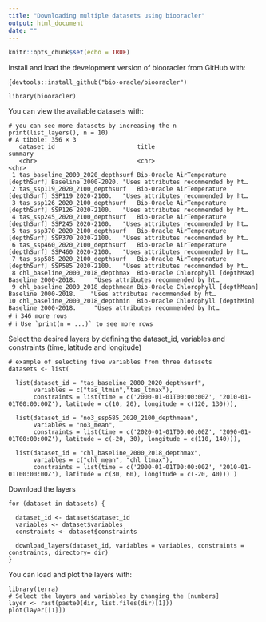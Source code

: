 ```yaml
---
title: "Downloading multiple datasets using biooracler"
output: html_document
date: ""
---
```


```r
knitr::opts_chunk$set(echo = TRUE)
```

Install and load the development version of biooracler from GitHub with:

```
{devtools::install_github("bio-oracle/biooracler")

library(biooracler)
```

You can view the available datasets with:

```
# you can see more datasets by increasing the n 
print(list_layers(), n = 10)
# A tibble: 356 × 3
   dataset_id                       title                                                     summary                            
   <chr>                            <chr>                                                     <chr>                              
 1 tas_baseline_2000_2020_depthsurf Bio-Oracle AirTemperature [depthSurf] Baseline 2000-2020. "Uses attributes recommended by ht…
 2 tas_ssp119_2020_2100_depthsurf   Bio-Oracle AirTemperature [depthSurf] SSP119 2020-2100.   "Uses attributes recommended by ht…
 3 tas_ssp126_2020_2100_depthsurf   Bio-Oracle AirTemperature [depthSurf] SSP126 2020-2100.   "Uses attributes recommended by ht…
 4 tas_ssp245_2020_2100_depthsurf   Bio-Oracle AirTemperature [depthSurf] SSP245 2020-2100.   "Uses attributes recommended by ht…
 5 tas_ssp370_2020_2100_depthsurf   Bio-Oracle AirTemperature [depthSurf] SSP370 2020-2100.   "Uses attributes recommended by ht…
 6 tas_ssp460_2020_2100_depthsurf   Bio-Oracle AirTemperature [depthSurf] SSP460 2020-2100.   "Uses attributes recommended by ht…
 7 tas_ssp585_2020_2100_depthsurf   Bio-Oracle AirTemperature [depthSurf] SSP585 2020-2100.   "Uses attributes recommended by ht…
 8 chl_baseline_2000_2018_depthmax  Bio-Oracle Chlorophyll [depthMax] Baseline 2000-2018.     "Uses attributes recommended by ht…
 9 chl_baseline_2000_2018_depthmean Bio-Oracle Chlorophyll [depthMean] Baseline 2000-2018.    "Uses attributes recommended by ht…
10 chl_baseline_2000_2018_depthmin  Bio-Oracle Chlorophyll [depthMin] Baseline 2000-2018.     "Uses attributes recommended by ht…
# ℹ 346 more rows
# ℹ Use `print(n = ...)` to see more rows

```

Select the desired layers by defining the dataset_id, variables and constraints (time, latitude and longitude)

```
# example of selecting five variables from three datasets
datasets <- list(

  list(dataset_id = "tas_baseline_2000_2020_depthsurf",
       variables = c("tas_ltmin","tas_ltmax"),
       constraints = list(time = c('2000-01-01T00:00:00Z', '2010-01-01T00:00:00Z'), latitude = c(10, 20), longitude = c(120, 130))),
  
  list(dataset_id = "no3_ssp585_2020_2100_depthmean",
       variables = "no3_mean",
       constraints = list(time = c('2020-01-01T00:00:00Z', '2090-01-01T00:00:00Z'), latitude = c(-20, 30), longitude = c(110, 140))),
  
  list(dataset_id = "chl_baseline_2000_2018_depthmax",
       variables = c("chl_mean", "chl_ltmax"),
       constraints = list(time = c('2000-01-01T00:00:00Z', '2010-01-01T00:00:00Z'), latitude = c(30, 60), longitude = c(-20, 40))) )

```
Download the layers

```
for (dataset in datasets) {
  
  dataset_id <- dataset$dataset_id
  variables <- dataset$variables
  constraints <- dataset$constraints
  
  download_layers(dataset_id, variables = variables, constraints = constraints, directory= dir)
}
```
You can load and plot the layers with:

```
library(terra)
# Select the layers and variables by changing the [numbers]
layer <- rast(paste0(dir, list.files(dir)[1]))
plot(layer[[1]])

```
